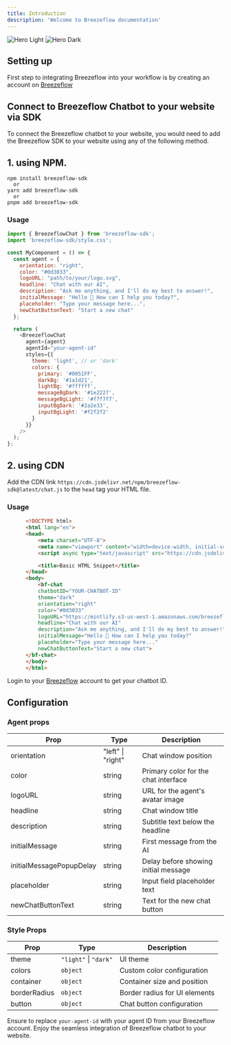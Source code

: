 ```yaml
---
title: Introduction
description: 'Welcome to Breezeflow documentation'
---
```


<img
  className="block dark:hidden"
  src="/images/heroImg.webp"
  alt="Hero Light"
/>
<img
  className="hidden dark:block"
  src="/images/heroImg.webp"
  alt="Hero Dark"
/>

## Setting up

First step to integrating Breezeflow into your workflow is by creating an account on [Breezeflow](https://www.breezeflow.io)

## Connect to Breezeflow Chatbot to your website via SDK

To connect the Breezeflow chatbot to your website, you would need to add the Breezeflow SDK to your website using any of the following method.

## 1. using NPM.
```
npm install breezeflow-sdk
  or
yarn add breezeflow-sdk
  or
pnpm add breezeflow-sdk
```

### Usage

``` javascript
import { BreezeflowChat } from 'breezeflow-sdk';
import 'breezeflow-sdk/style.css';

const MyComponent = () => {
  const agent = {
    orientation: "right",
    color: "#0d3033",
    logoURL: "path/to/your/logo.svg",
    headline: "Chat with our AI",
    description: "Ask me anything, and I'll do my best to answer!",
    initialMessage: "Hello 👋 How can I help you today?",
    placeholder: "Type your message here...",
    newChatButtonText: "Start a new chat"
  };

  return (
    <BreezeflowChat 
      agent={agent}
      agentId="your-agent-id"
      styles={{
        theme: 'light', // or 'dark'
        colors: {
          primary: '#0051FF',
          darkBg: '#1a1d21',
          lightBg: '#ffffff',
          messageBgDark: '#1e2227',
          messageBgLight: '#f7f7f7',
          inputBgDark: '#2a2e33',
          inputBgLight: '#f2f2f2'
        }
      }}
    />
  );
};
```

## 2. using CDN

Add the CDN link `https://cdn.jsdelivr.net/npm/breezeflow-sdk@latest/chat.js` to the `head` tag your HTML file.

### Usage

```HTML
      <!DOCTYPE html>
      <html lang="en">
      <head>
          <meta charset="UTF-8">
          <meta name="viewport" content="width=device-width, initial-scale=1.0">
          <script async type="text/javascript" src="https://cdn.jsdelivr.net/npm/breezeflow-sdk@latest/chat.js"></script>

          <title>Basic HTML Snippet</title>
      </head>
      <body>
          <bf-chat 
          chatbotID="YOUR-CHATBOT-ID"
          theme="dark"
          orientation="right"
          color="#0d3033"
          logoURL="https://mintlify.s3-us-west-1.amazonaws.com/breezeflow/images/hero-dark.svg"
          headline="Chat with our AI"
          description="Ask me anything, and I'll do my best to answer!"
          initialMessage="Hello 👋 How can I help you today?"
          placeholder="Type your message here..."
          newChatButtonText="Start a new chat">
      </bf-chat>
      </body>
      </html>
```
Login to your [Breezeflow](https://www.breezeflow.io) account to get your chatbot ID.

## Configuration

### Agent props

| Prop                     | Type               | Description                                   |
|--------------------------|--------------------|-----------------------------------------------|
| orientation              | "left" \| "right" | Chat window position                          |
| color                    | string            | Primary color for the chat interface          |
| logoURL                  | string            | URL for the agent's avatar image              |
| headline                 | string            | Chat window title                             |
| description              | string            | Subtitle text below the headline             |
| initialMessage           | string            | First message from the AI                    |
| initialMessagePopupDelay | string            | Delay before showing initial message          |
| placeholder              | string            | Input field placeholder text                  |
| newChatButtonText        | string            | Text for the new chat button                  |


### Style Props

| Prop        | Type                     | Description                  |
|-------------|--------------------------|------------------------------|
| theme       | `"light"` \| `"dark"`    | UI theme                     |
| colors      | `object`                 | Custom color configuration   |
| container   | `object`                 | Container size and position  |
| borderRadius| `object`                 | Border radius for UI elements|
| button      | `object`                 | Chat button configuration    |

Ensure to replace `your-agent-id` with your agent ID from your Breezeflow account. 
Enjoy the seamless integration of Breezeflow chatbot to your website.